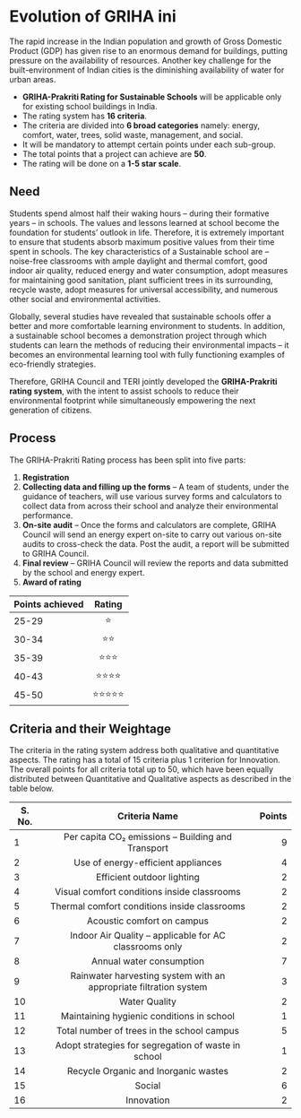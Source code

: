 # Evolution of GRIHA ini

The rapid increase in the Indian population and growth of Gross Domestic Product (GDP) has given rise to an enormous demand for buildings, putting pressure on the availability of resources. Another key challenge for the built-environment of Indian cities is the diminishing availability of water for urban areas.

- **GRIHA-Prakriti Rating for Sustainable Schools** will be applicable only for existing school buildings in India.
- The rating system has **16 criteria**.
- The criteria are divided into **6 broad categories** namely: energy, comfort, water, trees, solid waste, management, and social.
- It will be mandatory to attempt certain points under each sub-group.
- The total points that a project can achieve are **50**.
- The rating will be done on a **1-5 star scale**.

## **Need**

Students spend almost half their waking hours – during their formative years – in schools. The values and lessons learned at school become the foundation for students’ outlook in life. Therefore, it is extremely important to ensure that students absorb maximum positive values from their time spent in schools. The key characteristics of a Sustainable school are – noise-free classrooms with ample daylight and thermal comfort, good indoor air quality, reduced energy and water consumption, adopt measures for maintaining good sanitation, plant sufficient trees in its surrounding, recycle waste, adopt measures for universal accessibility, and numerous other social and environmental activities.

Globally, several studies have revealed that sustainable schools offer a better and more comfortable learning environment to students. In addition, a sustainable school becomes a demonstration project through which students can learn the methods of reducing their environmental impacts – it becomes an environmental learning tool with fully functioning examples of eco-friendly strategies.

Therefore, GRIHA Council and TERI jointly developed the **GRIHA-Prakriti rating system**, with the intent to assist schools to reduce their environmental footprint while simultaneously empowering the next generation of citizens.

## **Process**

The GRIHA-Prakriti Rating process has been split into five parts:

1. **Registration**
2. **Collecting data and filling up the forms** – A team of students, under the guidance of teachers, will use various survey forms and calculators to collect data from across their school and analyze their environmental performance.
3. **On-site audit** – Once the forms and calculators are complete, GRIHA Council will send an energy expert on-site to carry out various on-site audits to cross-check the data. Post the audit, a report will be submitted to GRIHA Council.
4. **Final review** – GRIHA Council will review the reports and data submitted by the school and energy expert.
5. **Award of rating**

| Points achieved | Rating |
| --------------- |:------:|
| 25-29           |   ⭐   |
| 30-34           |   ⭐⭐  |
| 35-39           |  ⭐⭐⭐  |
| 40-43          | ⭐⭐⭐⭐ |
| 45-50           | ⭐⭐⭐⭐⭐|

## **Criteria and their Weightage**

The criteria in the rating system address both qualitative and quantitative aspects. The rating has a total of 15 criteria plus 1 criterion for Innovation. The overall points for all criteria total up to 50, which have been equally distributed between Quantitative and Qualitative aspects as described in the table below.

| S. No. | Criteria Name                                          | Points |
| ------ |:-----------------------------------------------------:| ------:|
| 1      | Per capita CO₂ emissions – Building and Transport    | 9      |
| 2      | Use of energy-efficient appliances                   | 4      |
| 3      | Efficient outdoor lighting                            | 2      |
| 4      | Visual comfort conditions inside classrooms          | 2      |
| 5      | Thermal comfort conditions inside classrooms         | 2      |
| 6      | Acoustic comfort on campus                            | 2      |
| 7      | Indoor Air Quality – applicable for AC classrooms only| 2      |
| 8      | Annual water consumption                              | 7      |
| 9      | Rainwater harvesting system with an appropriate filtration system| 3|
| 10     | Water Quality                                          | 2      |
| 11     | Maintaining hygienic conditions in school             | 1      |
| 12     | Total number of trees in the school campus            | 5      |
| 13     | Adopt strategies for segregation of waste in school   | 1      |
| 14     | Recycle Organic and Inorganic wastes                  | 2      |
| 15     | Social                                                | 6      |
| 16     | Innovation                                            | 2      |
